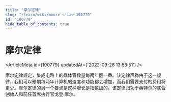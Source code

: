 ```yaml
---
title: "摩尔定律"
slug: "/learn/wiki/moore-s-law-100779"
id: "100779"
hide_table_of_contents: true
---
```



# 摩尔定律

<ArticleMeta id={100779} updatedAt={'2023-09-26 13:58:51'} />
<div className='border-solid border-b border-t-0 my-4 border-[var(--ifm-color-gray-300)]' />

摩尔定律规定，集成电路上的晶体管数量每两年翻一番。该定律声称由于这一规律，我们可以预期每两年计算机的速度和功能都会增加，而我们需要支付的费用将更少。摩尔定律的另一个要点是这种增长是指数级的。该定律归功于英特尔的联合创始人和前任首席执行官戈登·摩尔。
